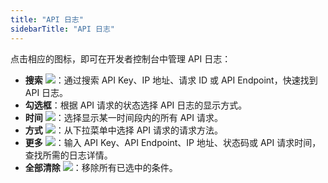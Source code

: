 ```yaml
---
title: "API 日志"
sidebarTitle: "API 日志"
---
```


点击相应的图标，即可在开发者控制台中管理 API 日志：

- **搜索** <img src="/cn/images/developer-console/icon_search.svg" className="icon"></img>：通过搜索 API Key、IP 地址、请求 ID 或 API Endpoint，快速找到 API 日志。
- **勾选框**：根据 API 请求的状态选择 API 日志的显示方式。
- **时间** <img src="/cn/images/developer-console/button_time.svg" className="icon"></img>：选择显示某一时间段内的所有 API 请求。
- **方式** <img src="/cn/images/developer-console/button_method.svg" className="icon"></img>：从下拉菜单中选择 API 请求的请求方法。
- **更多** <img src="/cn/images/developer-console/button_more.svg" className="icon"></img>：输入 API Key、API Endpoint、IP 地址、状态码或 API 请求时间，查找所需的日志详情。
- **全部清除** <img src="/cn/images/developer-console/button_clear all.svg" className="icon"></img>：移除所有已选中的条件。